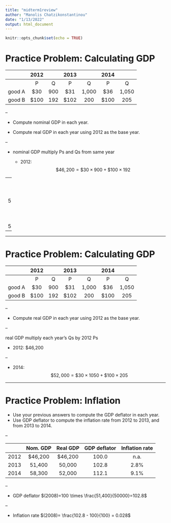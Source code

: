 ```yaml
---
title: "midterm1review"
author: "Manolis Chatzikonstantinou"
date: "1/13/2022"
output: html_document
---
```


```r
knitr::opts_chunk$set(echo = TRUE)
```

## 


# Practice Problem: Calculating GDP

|  | 2012 |  | 2013 |  | 2014 |  |
| :---: | :---: | :---: | :---: | :---: | :---: | :---: |
|  | P | Q | P | Q | P | Q |
| good A | $30 | 900 | $31 | 1,000 | $36 | 1,050 |
| good B | $100 | 192 | $102 | 200 | $100 | 205 |

--

- Compute nominal GDP in each year.

- Compute real GDP in each year using 2012 as the base year.

--

- nominal GDP multiply Ps and Qs from same year

  - 2012: $$ \$ 46,200= \$30 \times 900+ \$ 100 \times 192$$

--
  - 2013: $ 51,400
  - 2014: $ 58,300

--

---


# Practice Problem: Calculating GDP

|  | 2012 |  | 2013 |  | 2014 |  |
| :---: | :---: | :---: | :---: | :---: | :---: | :---: |
|  | P | Q | P | Q | P | Q |
| good A | $30 | 900 | $31 | 1,000 | $36 | 1,050 |
| good B | $100 | 192 | $102 | 200 | $100 | 205 |

--

- Compute real GDP in each year using 2012 as the base year.



--

real GDP multiply each year's Qs by 2012 Ps

  - 2012: $46,200

--

- 2014: $$ \$ 52,000=\$ 30 \times 1050+\$ 100 \times 205 $$

---


# Practice Problem: Inflation


- Use your previous answers to compute the GDP deflator in each
year.
- Use GDP deflator to compute the inflation rate from 2012 to
2013, and from 2013 to 2014.

--


|  | Nom. GDP | Real GDP | GDP deflator | Inflation rate |
| :---: | :---: | :---: | :---: | :---: |
| 2012 | $46,200 | $46,200 | 100.0 | n.a. |
| 2013 | 51,400 | 50,000 | 102.8 | 2.8% |
| 2014 | 58,300 | 52,000 | 112.1 | 9.1% |


--

* GDP deflator $(2008)=100 \times \frac{51,400}{50000}=102.8$

--

* Inflation rate $(2008)= \frac{102.8 - 100}{100} = 0.028$
